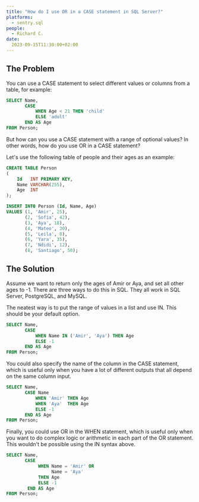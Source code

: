 ```yaml
---
title: "How do I use OR in a CASE statement in SQL Server?"
platforms: 
  - sentry.sql
people: 
  - Richard C.
date: 
  2023-09-15T11:30:00+02:00
---
```


## The Problem

You can use a CASE statement to select different values or columns from a table, for example:

```sql
SELECT Name,
       CASE
           WHEN Age < 21 THEN 'child'
           ELSE 'adult'
       END AS Age
FROM Person;
```

But how can you use a CASE statement with a range of optional values? In other words, how do you use OR in a CASE statement?

Let's use the following table of people and their ages as an example:

```sql
CREATE TABLE Person
(
    Id   INT PRIMARY KEY,
    Name VARCHAR(255),
    Age  INT
);

INSERT INTO Person (Id, Name, Age)
VALUES (1, 'Amir', 25),
       (2, 'Sofia', 42),
       (3, 'Aya', 18),
       (4, 'Mateo', 30),
       (5, 'Leila', 8),
       (6, 'Yara', 35),
       (7, 'Ndidi', 12),
       (8, 'Santiago', 50);
```

## The Solution

Assume we want to return only the ages of Amir or Aya, and set all other ages to -1. There are three ways to do this in SQL. They all work in SQL Server, PostgreSQL, and MySQL.

The neatest way is to put the range of values in a list and use IN. This should be your default option.

```sql
SELECT Name,
       CASE
           WHEN Name IN ('Amir', 'Aya') THEN Age
           ELSE -1
       END AS Age
FROM Person;
```

You could also specify the name of the column in the CASE statement, which is useful only when you have a lot of different outputs that all depend on the same column input.

```sql
SELECT Name,
       CASE Name
           WHEN 'Amir' THEN Age
           WHEN 'Aya'  THEN Age
           ELSE -1
       END AS Age
FROM Person;
```

Finally, you could use OR in the WHEN statement, which is useful only when you want to do complex logic or arithmetic in each part of the OR statement. This wouldn't be possible using the IN syntax above.

```sql
SELECT Name,
       CASE
            WHEN Name = 'Amir' OR
                 Name = 'Aya'
            THEN Age
            ELSE -1
        END AS Age
FROM Person;
```
